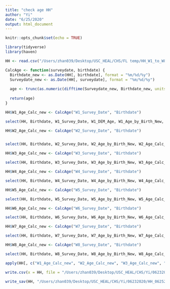 ```yaml
---
title: "check age HH"
author: "Yi"
date: "6/25/2020"
output: html_document
---
```


```r
knitr::opts_chunk$set(echo = TRUE)
```

```r
library(tidyverse)
library(haven)
```

```r
HH <- read.csv("/Users/zhan039/Desktop/USC_HEAL/CHS/FL temp/HH_W1_to_W8_Scored_061120.csv", stringsAsFactors = F, na.strings = c("NA", " "))
```

```r
CalcAge <- function(surveydate, birthdate) {
  Birthdate_new <- as.Date(HH[, birthdate], format = "%m/%d/%y")
  Surveydate_new <- as.Date(HH[, surveydate], format = "%m/%d/%y")
  
  age <- trunc(as.numeric(difftime(Surveydate_new, Birthdate_new, units = "days")/365.2422))
  
  return(age)
}
```


```r
HH$W1_Age_Calc_new <- CalcAge("W1_Survey_Date", "Birthdate")

select(HH, Birthdate, W1_Survey_Date, W1_DEM_Age, W1_Age_by_Birth_New, W1_Age_Calc_new)
```

```r
HH$W2_Age_Calc_new <- CalcAge("W2_Survey_Date", "Birthdate")


select(HH, Birthdate, W2_Survey_Date, W2_Age_by_Birth_New, W2_Age_Calc_new)
```

```r
HH$W3_Age_Calc_new <- CalcAge("W3_Survey_Date", "Birthdate")

select(HH, Birthdate, W3_Survey_Date, W3_Age_by_Birth_New, W3_Age_Calc_new)
```

```r
HH$W4_Age_Calc_new <- CalcAge("W4_Survey_Date", "Birthdate")

select(HH, Birthdate, W4_Survey_Date, W4_Age_by_Birth_New, W4_Age_Calc_new)
```

```r
HH$W5_Age_Calc_new <- CalcAge("W5_Survey_Date", "Birthdate")

select(HH, Birthdate, W5_Survey_Date, W5_Age_by_Birth_New, W5_Age_Calc_new)
```

```r
HH$W6_Age_Calc_new <- CalcAge("W6_Survey_Date", "Birthdate")

select(HH, Birthdate, W6_Survey_Date, W6_Age_by_Birth_New, W6_Age_Calc_new)
```

```r
HH$W7_Age_Calc_new <- CalcAge("W7_Survey_Date", "Birthdate")

select(HH, Birthdate, W7_Survey_Date, W7_Age_by_Birth_New, W7_Age_Calc_new)
```

```r
HH$W8_Age_Calc_new <- CalcAge("W8_Survey_Date", "Birthdate")

select(HH, Birthdate, W8_Survey_Date, W8_Age_by_Birth_New, W8_Age_Calc_new)
```

```r
apply(HH[, c("W1_Age_Calc_new", "W2_Age_Calc_new", "W3_Age_Calc_new", "W4_Age_Calc_new", "W5_Age_Calc_new", "W6_Age_Calc_new", "W7_Age_Calc_new", "W8_Age_Calc_new")], 2, summary)
```


```r
write.csv(x = HH, file = "/Users/zhan039/Desktop/USC_HEAL/CHS/Yi/06232020/HH_06252020.csv")

write_sav(HH, "/Users/zhan039/Desktop/USC_HEAL/CHS/Yi/06232020/HH_06252020.sav")
```


